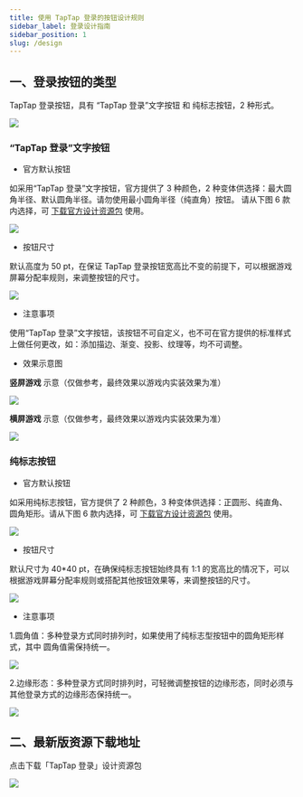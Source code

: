 ```yaml
---
title: 使用 TapTap 登录的按钮设计规则
sidebar_label: 登录设计指南
sidebar_position: 1
slug: /design
---
```



## 一、登录按钮的类型

TapTap 登录按钮，具有 “TapTap 登录”文字按钮 和 纯标志按钮，2 种形式。

![](https://img.tapimg.com/market/images/41f11e95314db49af54ffa0a8b180265.png)

### “TapTap 登录”文字按钮

- 官方默认按钮

如采用“TapTap 登录”文字按钮，官方提供了 3 种颜色，2 种变体供选择：最大圆角半径、默认圆角半径。<Red>请勿使用最小圆角半径（纯直角）按钮。</Red> 请从下图 6 款内选择，可 [下载官方设计资源包](https://assets.tapimg.com/img/TapTap_login_resource.zip) 使用。

![](https://img.tapimg.com/market/images/9c0db70fe34806f0efa4f3d929bd4f5f.png)

- 按钮尺寸

默认高度为 50 pt，在保证 TapTap 登录按钮宽高比不变的前提下，可以根据游戏屏幕分配率规则，来调整按钮的尺寸。

![](https://img.tapimg.com/market/images/7150ac0bb89a96ae496bcf05259393c8.png)

- 注意事项

<Red>使用“TapTap 登录”文字按钮，该按钮不可自定义，也不可在官方提供的标准样式上做任何更改，如：添加描边、渐变、投影、纹理等，均不可调整。</Red>


- 效果示意图

**竖屏游戏** 示意（仅做参考，最终效果以游戏内实装效果为准）

![](https://img.tapimg.com/market/images/1e64e53e5d2c7084056d09f6ed64c12b.png)


**横屏游戏** 示意（仅做参考，最终效果以游戏内实装效果为准）

![](https://img.tapimg.com/market/images/26b52c3b7a8072289b2edffb5d3089d5.png)

### 纯标志按钮

- 官方默认按钮

如采用纯标志按钮，官方提供了 2 种颜色，3 种变体供选择：正圆形、纯直角、圆角矩形。请从下图 6 款内选择，可 [下载官方设计资源包](https://assets.tapimg.com/img/TapTap_login_resource.zip) 使用。

![](https://img.tapimg.com/market/images/c2847b1e884735a04fbf26d2c736dc78.png)

- 按钮尺寸

默认尺寸为 40*40 pt，在确保纯标志按钮始终具有 1:1 的宽高比的情况下，可以根据游戏屏幕分配率规则或搭配其他按钮效果等，来调整按钮的尺寸。

![](https://img.tapimg.com/market/images/71042060efb3702ccb8f1f5906adaa9d.png)

- 注意事项

1.圆角值：多种登录方式同时排列时，如果使用了纯标志型按钮中的圆角矩形样式，其中 圆角值需保持统一。

![](https://img.tapimg.com/market/images/ebb645d0f88faca91940f94f457442fe.png)

2.边缘形态：多种登录方式同时排列时，可轻微调整按钮的边缘形态，同时必须与其他登录方式的边缘形态保持统一。

![](https://img.tapimg.com/market/images/46db896783e618ccc60cdd045c9da737.png)


## 二、最新版资源下载地址

点击下载「TapTap 登录」设计资源包

<a href="https://assets.tapimg.com/img/TapTap_login_resource.zip" download>
    <img src="https://img.tapimg.com/market/images/bc3629a443e137f96dd1cc12d8933e87.png" style={{width: "128px", height: "36px"}}/>
</a>